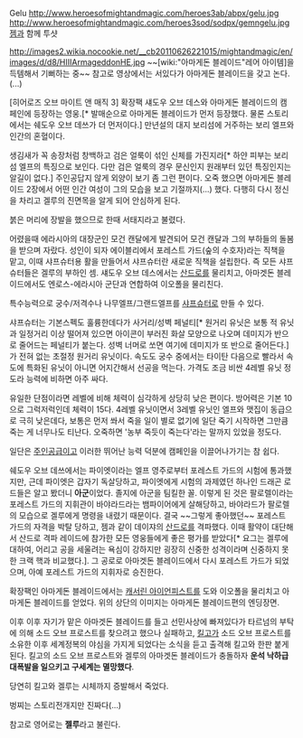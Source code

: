 Gelu 
http://www.heroesofmightandmagic.com/heroes3ab/abpx/gelu.jpg
http://www.heroesofmightandmagic.com/heroes3sod/sodpx/gemngelu.jpg
[[젬]]과 함께 투샷

http://images2.wikia.nocookie.net/__cb20110626221015/mightandmagic/en/images/d/d8/HIIIArmageddonHE.jpg
~~[wiki:"아마게돈 블레이드"레어 아이템]을 득템해서 기뻐하는 중~~ 참고로 영상에서는 서있다가 아마게돈 블레이드을 갖고 논다.(...)

[히어로즈 오브 마이트 앤 매직 3] 확장팩 섀도우 오브 데스와 아마게돈 블레이드의 캠페인에 등장하는 영웅.[* 발매순으로 아마게돈 블레이드가 먼저 등장했다. 물론 스토리에서는 쉐도우 오브 데쓰가 더 먼저이다.] 만년설의 대지 보리섬에 거주하는 보리 엘프와 인간의 혼혈이다.

생김새가 꼭 송장처럼 창백하고 검은 얼룩이 섞인 신체를 가진지라[* 하얀 피부는 보리섬 엘프의 특징으로 보인다. 다만 검은 얼룩의 경우 문신인지 원래부터 있던 특징인지는 알길이 없다.] 주인공답지 않게 외양이 보기 좀 그런 편이다. 오죽 했으면 아마게돈 블레이드 2장에서 어떤 인간 여성이 그의 모습을 보고 기절까지(...) 했다. 다행히 다시 정신을 차리고 겔루의 진면목을 알게 되어 안심하게 된다. 

붉은 머리에 장발을 했으므로 한때 서태지라고 불렸다.

어렸을때 에라시아의 대장군인 모건 캔달에게 발견되어 모건 캔달과 그의 부하들의 돌봄을 받으며 자랐다. 성인이 되자 에이블리에서 포레스트 가드(숲의 수호자)라는 직책을 맡고, 이때 샤프슈터용 활을 만들어서 샤프슈터란 새로운 직책을 설립한다. 즉 모든 샤프슈터들은 겔루의 부하인 셈. 섀도우 오브 데스에서는 [[산드로]]를 물리치고, 아마겟돈 블레이드에서도 엔로스-에라시아 군단과 연합하여 이오폴을 물리친다.

특수능력으로 궁수/저격수나 나무엘프/그랜드엘프를 [[샤프슈터]]로 만들 수 있다.

샤프슈터는 기본스펙도 훌륭한데다가 사거리/성벽 페널티[* 원거리 유닛은 보통 적 유닛과 일정거리 이상 떨어져 있으면 아이콘이 부러진 화살 모양으로 나오며 데미지가 반으로 줄어드는 페널티가 붙는다. 성벽 너머로 쏘면 여기에 데미지가 또 반으로 줄어든다.]가 전혀 없는 초절정 원거리 유닛이다. 속도도 궁수 중에서는 타이탄 다음으로 빨라서 속도에 특화된 유닛이 아니면 어지간해서 선공을 먹는다. 가격도 조금 비싼 4레벨 유닛 정도라 능력에 비하면 아주 싸다.

유일한 단점이라면 레벨에 비해 체력이 심각하게 상당히 낮은 편이다. 방어력은 기본 10으로 그럭저럭인데 체력이 15다. 4레벨 유닛이면서 3레벨 유닛인 엘프와 맷집이 동급으로 극히 낮은데다, 보통은 먼저 쏴서 죽을 일이 별로 없기에 일단 죽기 시작하면 그만큼 죽는 게 너무나도 티난다. 오죽하면 '농부 죽듯이 죽는다'라는 말까지 있었을 정도다.

일단은 [[주인공]]급이고 이러한 뛰어난 능력 덕분에 캠페인을 이끌어나가기는 참 쉽다. 

쉐도우 오브 데쓰에서는 파이엣이라는 엘프 영주로부터 포레스트 가드의 시험에 통과했지만, 근데 파이엣은 갑자기 독살당하고, 파이엣에게 시험의 과제였던 하나인 드래곤 로드들은 알고 봤더니 '''아군'''이었다. 졸지에 아군을 팀킬한 꼴. 이렇게 된 것은 팔로렐이라는 포레스트 가드의 지휘관이 바야라드라는 뱀파이어에게 살해당하고, 바야라드가 팔로렐의 모습으로 겔루에게 명령을 내렸기 때문이다. 결국 ~~그렇게 좋아했던~~ 포레스트 가드의 자격을 박탈 당하고, 젬과 같이 데이쟈의 [[산드로]]를 격파했다. 이때 활약이 대단해서 산드로 격파 레이드에 참가한 모든 영웅들에게 좋은 평가를 받았다[* 요그는 겔루에 대하여, 어리고 공을 세울려는 욕심이 강하지만 굉장히 신중한 성격이라며 신중하지 못한 크랙 핵과 비교했다.]. 그 공로로 아마겟돈 블레이드에서 다시 포레스트 가드가 되었으며, 아예 포레스트 가드의 지휘자로 승진한다.

확장팩인 아마게돈 블레이드에서는 [[캐서린 아이언피스트]]를 도와 이오폴을 물리치고 아마게돈 블레이드를 얻었다. 위의 상단의 이미지는 아마게돈 블레이드편의 엔딩장면.

이후 이후 자기가 맡은 아마겟돈 블레이드를 들고 선민사상에 빠져있다가 타르넘의 부탁에 의해 소드 오브 프로스트를 찾으려고 했으나 실패하고, [[킬고]]가 소드 오브 프로스트를 소유한 이후 세계정복의 야심을 가지게 되었다는 소식을 듣고 출격해 킬고와 한판 붙게 된다. 킬고의 소드 오브 프로스트와 겔루의 아마겟돈 블레이드가 충돌하자 '''운석 낙하급 대폭발을 일으키고 구세계는 멸망했다'''.

당연히 킬고와 겔루는 시체까지 증발해서 죽었다.

벙찌는 스토리전개지만 진짜다(...)

참고로 영어로는 '''젤루'''라고 불린다. 
